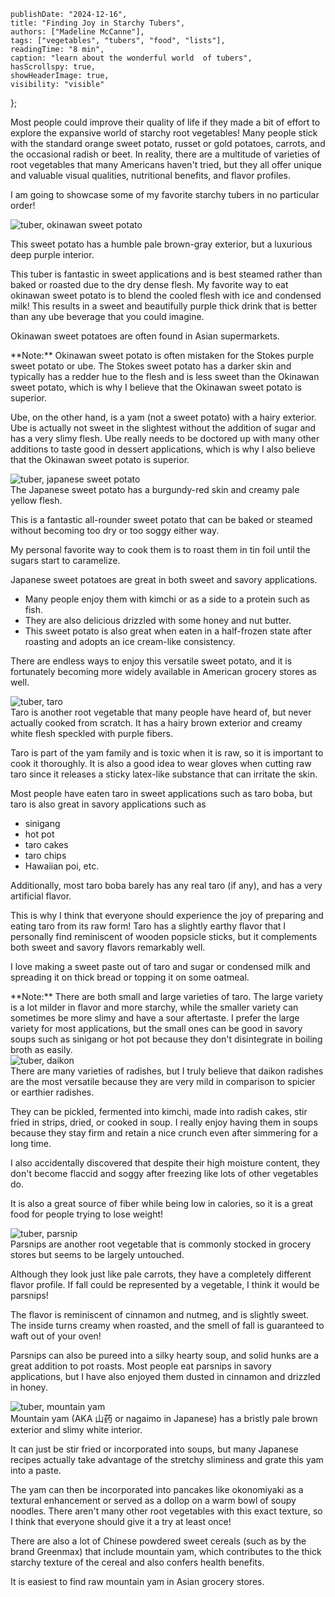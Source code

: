 
    publishDate: "2024-12-16",
    title: "Finding Joy in Starchy Tubers",
    authors: ["Madeline McCanne"],
    tags: ["vegetables", "tubers", "food", "lists"],
    readingTime: "8 min",
    caption: "learn about the wonderful world  of tubers",
    hasScrollspy: true,
    showHeaderImage: true,
    visibility: "visible"
};

<ScrollspyHeader header="Finding joy in starchy tubers"/>
	
Most people could improve their quality of life if they made 
a bit of effort to explore the expansive world of starchy root vegetables! 
Many people stick with the standard orange sweet potato, russet or gold potatoes, 
carrots, and the occasional radish or beet. In reality, there are a multitude of varieties of root vegetables that many Americans haven't tried, 
but they all offer unique and valuable visual qualities, nutritional benefits, and flavor profiles. 

I am going to showcase some of my favorite starchy tubers in no particular order!

<ScrollspyHeader header="Okinawan sweet potato"/>
<div className="relative w-1/2 aspect-[7/4] overflow-hidden">
<Image src={tuber_okinawan} className="object-cover w-full h-full inset-x-0 -translate-y-5 m-0" alt="tuber, okinawan sweet potato"/>
</div>

This sweet potato has a humble <span>pale brown-gray exterior</span>, but a luxurious <span>deep purple interior</span>. 

This tuber is fantastic in sweet applications and is best steamed rather than baked or roasted due to the dry dense flesh. 
My favorite way to eat okinawan sweet potato is to blend the cooled flesh with ice and condensed milk! 
This results in a sweet and beautifully purple thick drink that is better than any ube beverage that you could imagine. 

Okinawan sweet potatoes are often found in Asian supermarkets.

<LightCallout>
**Note:** Okinawan sweet potato is often mistaken for the Stokes purple sweet potato or ube. 
The Stokes sweet potato has a darker skin and typically has a redder hue to the flesh and 
is less sweet than the Okinawan sweet potato, which is why I believe that the Okinawan sweet potato is superior. 
</LightCallout>

Ube, on the other hand, is a yam (not a sweet potato) with a hairy exterior. 
Ube is actually not sweet in the slightest without the addition of sugar and has a very slimy flesh. 
Ube really needs to be doctored up with many other additions to taste good in dessert applications, 
which is why I also believe that the Okinawan sweet potato is superior. 

<ScrollspyHeader header="Japanese sweet potato"/>
<div className="relative w-1/2 aspect-[2] overflow-hidden">
<Image src={tuber_jap_sweet} className="object-cover w-full h-full inset-x-0 m-0" alt="tuber, japanese sweet potato"/>
</div>
The Japanese sweet potato has a <span>burgundy-red</span> skin and <span>creamy pale yellow</span> flesh. 

This is a fantastic all-rounder sweet potato that can be baked or steamed without becoming too dry or too soggy either way. 

My personal favorite way to cook them is to roast them in tin foil until the sugars start to caramelize. 

Japanese sweet potatoes are great in both sweet and savory applications. 
- Many people enjoy them with kimchi or as a side to a protein such as fish. 
- They are also delicious drizzled with some honey and nut butter. 
- This sweet potato is also great when eaten in a half-frozen state after roasting and adopts an ice cream-like consistency. 

There are endless ways to enjoy this versatile sweet potato, 
and it is fortunately becoming more widely available in American grocery stores as well.

<ScrollspyHeader header="Taro"/>
<div className="relative w-1/2 overflow-hidden">
<Image src={tuber_taro} className="object-cover w-full h-full inset-x-0 m-0" alt="tuber, taro"/>
</div>
Taro is another root vegetable that many people have heard of, but never actually cooked from scratch. It has a hairy brown exterior and creamy white flesh speckled with purple fibers. 

Taro is part of the yam family and is toxic when it is raw, so it is important to cook it thoroughly. 
It is also a good idea to wear gloves when cutting raw taro since it releases a sticky latex-like substance that can irritate the skin. 

Most people have eaten taro in sweet applications such as taro boba, 
but taro is also great in savory applications such as 
- sinigang
- hot pot
- taro cakes
- taro chips
- Hawaiian poi, etc.

Additionally, most taro boba barely has any real taro (if any), and has a very artificial flavor. 

This is why I think that everyone should experience the joy of preparing and eating taro from its raw form! 
Taro has a slightly earthy flavor that I personally find reminiscent of wooden popsicle sticks, 
but it complements both sweet and savory flavors remarkably well. 

I love making a sweet paste out of taro and sugar or condensed milk and spreading it on thick bread or topping it on some oatmeal.

<LightCallout>
**Note:** There are both small and large varieties of taro. 
The large variety is a lot milder in flavor and more starchy, 
while the smaller variety can sometimes be more slimy and have a sour aftertaste. 
I prefer the large variety for most applications, 
but the small ones can be good in savory soups such as sinigang 
or hot pot because they don't disintegrate in boiling broth as easily. 
</LightCallout>

<ScrollspyHeader header="Daikon radish"/>
<div className="relative w-1/2 aspect-[7/4] overflow-hidden">
<Image src={tuber_daikon} className="object-cover w-full h-full inset-x-0 m-0" alt="tuber, daikon"/>
</div>
There are many varieties of radishes, 
but I truly believe that daikon radishes are the most versatile because they are very mild in comparison to spicier or earthier radishes. 

They can be pickled, fermented into kimchi, made into radish cakes, 
stir fried in strips, dried, or cooked in soup. 
I really enjoy having them in soups because they stay firm and 
retain a nice crunch even after simmering for a long time. 

I also accidentally discovered that despite their high moisture content, 
they don't become flaccid and soggy after freezing like lots of other vegetables do. 

It is also a great source of fiber while being low in calories, 
so it is a great food for people trying to lose weight!

<ScrollspyHeader header="Parsnips"/>
<div className="relative w-1/2 aspect-[7/4] overflow-hidden">
<Image src={tuber_parsnip} className="object-cover w-full h-full inset-x-0 m-0" alt="tuber, parsnip"/>
</div>
Parsnips are another root vegetable that is commonly stocked in grocery stores but 
seems to be largely untouched. 

Although they look just like pale carrots, they have a completely different flavor profile. 
If fall could be represented by a vegetable, I think it would be parsnips! 

The flavor is reminiscent of cinnamon and nutmeg, and is slightly sweet. 
The inside turns creamy when roasted, and the smell of fall is guaranteed to waft out of your oven! 

Parsnips can also be pureed into a silky hearty soup, 
and solid hunks are a great addition to pot roasts. 
Most people eat parsnips in savory applications, 
but I have also enjoyed them dusted in cinnamon and drizzled in honey.

<ScrollspyHeader header="Mountain yam"/>
<div className="relative w-1/2 aspect-[7/4] overflow-hidden">
<Image src={tuber_mount_yam} className="object-cover w-full h-full inset-x-0 m-0" alt="tuber, mountain yam"/>
</div>
Mountain yam (AKA 山药 or nagaimo in Japanese) has 
a bristly pale brown exterior and slimy white interior. 

It can just be stir fried or incorporated into soups, 
but many Japanese recipes actually take advantage of 
the stretchy sliminess and grate this yam into a paste. 

The yam can then be incorporated into pancakes like okonomiyaki as a textural enhancement or 
served as a dollop on a warm bowl of soupy noodles. 
There aren't many other root vegetables with this exact texture, 
so I think that everyone should give it a try at least once! 

There are also a lot of Chinese powdered sweet cereals (such as by the brand Greenmax)
that include mountain yam, which contributes to the thick starchy texture of the cereal and 
also confers health benefits. 
 
 It is easiest to find raw mountain yam in Asian grocery stores. 

